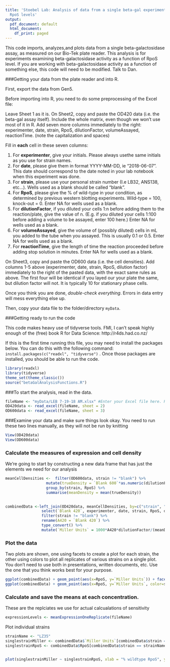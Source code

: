 ```yaml
---
title: 'Stoebel Lab: Analysis of data from a single beta-gal experiment with multiple
  RpoS levels'
output:
  pdf_document: default
  html_document:
    df_print: paged
---
```


This code imports, analyzes,and plots data from a single beta-galactosidase assay, as measured on our Bio-Tek plate reader. This analysis is for experiments examining beta-galactosidase activity as a function of RpoS level. If you are working with beta-galactosidase activity as a function of something else, this code will need to be modified. Talk to Dan.

###Getting your data from the plate reader and into R.

First, export the data from Gen5.

Before importing into R, you need to do some preprocessing of the Excel file:

Leave Sheet 1 as it is.
On Sheet2, copy and paste the OD420 data (i.e. the beta-gal assay itself). Include the whole matrix, even though we won't use most of it in R.
Add seven more columns immediately to the right: experimenter, date, strain, RpoS, dilutionFactor, volumeAssayed, reactionTime. (note the capitalization and spaces)

Fill in **each** cell in these seven columns:  

1. For **experimenter**, give your initials. Please always usethe same initials as you use for strain names.
2. For **date**, please give them in format YYYY-MM-DD, ie "2018-06-07". This date should correspond to the date noted in your lab notebook when this experiment was done.
3. For **strain**, please use your personal strain number (I.e LB32, ANS138, etc...). Wells used as a blank should be called "blank".  
4. For **RpoS**, please give the % of wild-type in your condition, as determined by previous western blotting experiments. Wild-type = 100, knock-out = 0. Enter NA for wells used as a blank.  
5. For **dilutionFactor**, if you diluted your cells 1:n before adding them to the reaction/plate, give the value of n. (E.g. if you diluted your cells 1:100 before adding a volume to be assayed, enter 100 here.) Enter NA for wells used as a blank.
6. For **volumeAssayed**, give the volume of (possibly diluted) cells in mL you added to the tube when you assayed. This is usually 0.1 or 0.5. Enter NA for wells used as a blank.
7. For **reactionTime**, give the length of time the reaction proceeded before adding stop solution in minutes. Enter NA for wells used as a blank.

On Sheet3, copy and paste the OD600 data (i.e. the cell densities).
Add columns 1-5 above (experimenter, date, strain, RpoS, dilution factor) immediately to the right of the pasted data, with the exact same rules as above. The first four will be identical if you layed our your plate the same, but dilution factor will not. It is typically 10 for stationary phase cells.

Once you think you are done, *double-check everything*. Errors in data entry will mess everything else up.

Then, copy your data file to the folder/directory `myData`. 

###Getting ready to run the code

This code makes heavy use of tidyverse tools. FMI, I can't speak highly enough of the (free) book R for Data Science: http://r4ds.had.co.nz/ 

If this is the first time running this file, you may need to install the packages below. You can do this with the following command:   `install.packages(c("readxl", "tidyverse")` . Once those packages are installed, you should be able to run the code. 

```r
library(readxl)
library(tidyverse)
theme_set(theme_classic())
source("betaGalAnalysisFunctions.R")
```

###To start the analysis, read in the data.

```r
fileName <- "myData/LEB 7-19-18 AM.xlsx" #Enter your Excel file here. Remember that tab completion will help you get the path & name correct
OD420data <- read_excel(fileName, sheet = 2)
OD600data <- read_excel(fileName, sheet = 3)
```

###Examine your data and make sure things look okay. 
You need to run these two lines manually, as they will not be run by knitting
```r
View(OD420data)
View(OD600data)
```

### Calculate the measures of expression and cell density

We're going to start by constructing a new data frame that has just the elements we need for our analysis 
```r
meanCellDensities <-  filter(OD600data, strain != "blank") %>%
                  mutate(trueDensity = `Blank 600`*as.numeric(dilutionFactor)) %>%
                  group_by(strain, RpoS) %>% 
                  summarise(meanDensity = mean(trueDensity)) 
  

combinedData <-left_join(OD420data, meanCellDensities, by=c("strain", "RpoS")) %>%
                select(`Blank 420`, experimenter, date, strain, RpoS, dilutionFactor, volumeAssayed, reactionTime, meanDensity) %>%
                filter(strain != "blank") %>%
                rename(A420 = `Blank 420`) %>%
                type_convert() %>%
                mutate(`Miller Units` = 1000*A420*dilutionFactor/(meanDensity*volumeAssayed*reactionTime))

```

### Plot the data

Two plots are shown, one using facets to create a plot for each strain, the other using colors to plot all replicates of various strains on a single plot. You don't need to use both in presentations, written documents, etc. Use the one that you think works best for your purpose. 

```r

ggplot(combinedData) + geom_point(aes(x=RpoS, y=`Miller Units`)) + facet_grid(.~strain)
ggplot(combinedData) + geom_point(aes(x=RpoS, y=`Miller Units`, color=strain))

```

### Calculate and save the means at each concentration. 

These are the replciates we use for actual calcualations of sensitivity

```r
expressionLevels <- meanExpressionOneReplicate(fileName)
```

Plot individual strains

```r

strainName <- "LZ35"
singlestrainMiller <- combinedData$`Miller Units`[combinedData$strain == strainName]
singlestrainRpoS <- combinedData$RpoS[combinedData$strain == strainName]


plot(singlestrainMiller ~ singlestrainRpoS, xlab = "% wildtype RpoS", ylab = "Miller Units", main = strainName)




```

